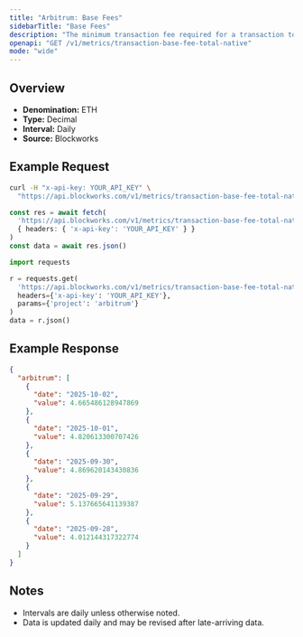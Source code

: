 ```yaml
---
title: "Arbitrum: Base Fees"
sidebarTitle: "Base Fees"
description: "The minimum transaction fee required for a transaction to be included in a block"
openapi: "GET /v1/metrics/transaction-base-fee-total-native"
mode: "wide"
---
```


## Overview

- **Denomination:** ETH
- **Type:** Decimal
- **Interval:** Daily
- **Source:** Blockworks

## Example Request

<CodeGroup>

```bash cURL
curl -H "x-api-key: YOUR_API_KEY" \
  "https://api.blockworks.com/v1/metrics/transaction-base-fee-total-native?project=arbitrum"
```

```typescript TypeScript
const res = await fetch(
  'https://api.blockworks.com/v1/metrics/transaction-base-fee-total-native?project=arbitrum',
  { headers: { 'x-api-key': 'YOUR_API_KEY' } }
)
const data = await res.json()
```

```python Python
import requests

r = requests.get(
  'https://api.blockworks.com/v1/metrics/transaction-base-fee-total-native',
  headers={'x-api-key': 'YOUR_API_KEY'},
  params={'project': 'arbitrum'}
)
data = r.json()
```

</CodeGroup>

## Example Response

```json
{
  "arbitrum": [
    {
      "date": "2025-10-02",
      "value": 4.665486128947869
    },
    {
      "date": "2025-10-01",
      "value": 4.820613300707426
    },
    {
      "date": "2025-09-30",
      "value": 4.869620143430836
    },
    {
      "date": "2025-09-29",
      "value": 5.137665641139387
    },
    {
      "date": "2025-09-28",
      "value": 4.012144317322774
    }
  ]
}
```

## Notes
- Intervals are daily unless otherwise noted.
- Data is updated daily and may be revised after late-arriving data.